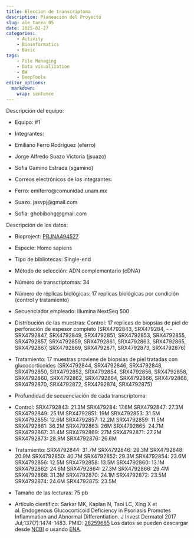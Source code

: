 ```yaml
---
title: Eleccion de transcriptoma
description: Planeacion del Proyecto
slug: ale_tarea_05
date: 2025-02-27
categories:
    - Activity
    - Bioinformatics
    - Basic
tags:
    - File Managing
    - Data visualization
    - BW
    - DeepTools
editor_options: 
  markdown: 
    wrap: sentence
---
```


Descripción del equipo:

- Equipo: #1
- Integrantes: 
- Emiliano Ferro Rodríguez (eferro)
- Jorge Alfredo Suazo Victoria (jsuazo)
- Sofia Gamino Estrada (sgamino)

- Correos electrónicos de los integrantes:
- Ferro: emiferro@comunidad.unam.mx
- Suazo: jasvpj@gmail.com
- Sofia: ghobibohg@gmail.com

Descripción de los datos:

- Bioproject: [PRJNA494527](https://www.ncbi.nlm.nih.gov/geo/query/acc.cgi?acc=GSE120783)
- Especie: Homo sapiens
- Tipo de bibliotecas: Single-end
- Método de selección: ADN complementario (cDNA)
- Número de transcriptomas: 34
- Número de réplicas biológicas: 17 replicas biológicas por condición (control y tratamiento)
- Secuenciador empleado: Illumina NextSeq 500 

- Distribución de las muestras:
Control: 17 replicas de biopsias de piel de perforación de espesor completo (SRX4792843, SRX479284,  - - SRX4792847, SRX4792849, SRX4792851, SRX4792853, SRX4792855, SRX4792857, SRX4792859, SRX4792861, SRX4792863, SRX4792865, SRX4792867, SRX4792869, SRX4792871, SRX4792873, SRX4792876)
- Tratamiento: 17 muestras proviene de biopsias de piel tratadas con glucocorticoides (SRX4792844, SRX4792846, SRX4792848, SRX4792850, SRX4792852, SRX4792854, SRX4792856, SRX4792858, SRX4792860, SRX4792862, SRX4792864, SRX4792866, SRX4792868, SRX4792870, SRX4792872, SRX4792874, SRX4792875)
- Profundidad de secuenciación de cada transcriptoma:

- Control:
SRX4792843: 21.3M 
SRX479284: 17.6M
SRX4792847: 27.3M
SRX4792849: 25.1M
SRX4792851: 19M
SRX4792853: 31.5M
SRX4792855: 12.6M
SRX4792857: 12.2M
SRX4792859: 11.5M
SRX4792861: 36.2M
SRX4792863: 26M
SRX4792865: 24.7M
SRX4792867: 31.4M
SRX4792869: 27M
SRX4792871: 27.2M
SRX4792873: 28.9M
SRX4792876: 26.6M

- Tratamiento:
SRX4792844: 31.7M
SRX4792846: 29.3M
SRX4792848: 20.9M
SRX4792850: 40.7M
SRX4792852: 29.3M
SRX4792854: 23.6M
SRX4792856: 12.5M
SRX4792858: 13.5M
SRX4792860: 13.1M
SRX4792862: 24.6M
SRX4792864: 27.3M
SRX4792866: 29.4M
SRX4792868: 31.3M
SRX4792870: 24.1M
SRX4792872: 23.5M
SRX4792874: 24.6M
SRX4792875: 23.5M

- Tamaño de las lecturas: 75 pb 
- Artículo científico: Sarkar MK, Kaplan N, Tsoi LC, Xing X et al. Endogenous Glucocorticoid Deficiency in Psoriasis Promotes Inflammation and Abnormal Differentiation. J Invest Dermatol 2017 Jul;137(7):1474-1483. PMID: [28259685](https://pubmed.ncbi.nlm.nih.gov/28259685/)
Los datos se pueden descargar desde [NCBI](https://www.ncbi.nlm.nih.gov/geo/query/acc.cgi?acc=GSE120783) o usando [ENA](https://www.ebi.ac.uk/ena/browser/view/PRJNA494527?show=publications).